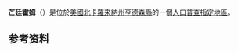 {{Infobox settlement
|official_name            = 芒廷霍姆
|settlement_type          = [[人口普查指定地區|人口普查指定地區]]
|nickname                 =
|motto                    =

<!-- Images -->
|image_skyline            =
|imagesize                =
|image_caption            =
|image_flag               =
|image_seal               =

<!-- Maps -->
|image_map                = NCMap-doton-MountainHome.PNG
|mapsize                  = 250x200px
|map_caption              =  北卡羅來納州芒廷霍姆
|image_map1               =
|mapsize1                 =
|map_caption1             =

<!-- Location -->
|subdivision_type         = [[國家|國家]]
|subdivision_type1        = [[州|州]]
|subdivision_type2        = [[縣|縣]]
|subdivision_name         = [[美國|美國]]
|subdivision_name1        = [[北卡羅來納州|北卡羅來納州]]
|subdivision_name2        = [[亨德森縣|亨德森縣]]
|government_footnotes     =
|government_type          =
|leader_title             =
|leader_name              =
|leader_title1            =
|leader_name1             =
|established_title        =
|established_date         =

<!-- Area -->
|unit_pref  =  Imperial
|area_footnotes           =
|area_magnitude           =
|area_total_km2           = 6.9
|area_land_km2            = 6.9
|area_water_km2           = 0.0
|area_total_sq_mi         = 2.7
|area_land_sq_mi          = 2.7
|area_water_sq_mi         = 0.0

<!-- Population -->
|population_as_of         = [[United_States_Census,_2000|2000]]
|population_footnotes     =
|population_total         = 2169
|population_density_km2   = 315.4
|population_density_sq_mi = 816.9

<!-- General information -->
|timezone                 = [[北美東部時區|北美東部時區]]
|utc_offset               = -5
|timezone_DST             = EDT
|utc_offset_DST           = -4
|elevation_footnotes      =
|elevation_m              = 649
|elevation_ft             = 2129
|coordinates_display      = inline,title
|coordinates_type         = region:US_type:city
|latd = 35 |latm = 22 |lats = 12 |latNS = N
|longd = 82 |longm = 30 |longs = 8 |longEW = W

<!-- Area/postal codes & others -->
|postal_code_type         = [[美國郵區編號|美國郵區編號]]
|postal_code              = 28758
|area_code                = 828
|blank_name               = [[聯邦資料處理標準|聯邦資料處理標準]]
|blank_info               = 37-44700<ref name="GR2">{{cite web|url=http://factfinder2.census.gov|publisher=[[United_States_Census_Bureau|United States Census Bureau]]|accessdate=2008-01-31|title=American FactFinder|archive-date=2013-09-11|archive-url=https://web.archive.org/web/20130911234518/http://factfinder2.census.gov/|dead-url=no}}</ref>
|blank1_name              = [[地名信息系統|地名信息系統]] feature ID
|blank1_info              = 1021571<ref name="GR3">{{cite web|url=http://geonames.usgs.gov|accessdate=2008-01-31|title=US Board on Geographic Names|publisher=[[United_States_Geological_Survey|United States Geological Survey]]|date=2007-10-25|archive-date=2012-02-04|archive-url=https://web.archive.org/web/20120204035720/http://geonames.usgs.gov/|dead-url=no}}</ref>
|website                  =
|footnotes                =
}}

'''芒廷霍姆'''（{{lang-en|Mountain Home}}）是位於[[美國|美國]][[北卡羅來納州|北卡羅來納州]][[亨德森縣_(北卡羅萊納州)|亨德森縣]]的一個[[人口普查指定地區|人口普查指定地區]]。

==参考资料==
<references/>